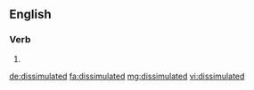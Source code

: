 ==English==

===Verb===
{{head|en}}

# {{en-past of|dissimulate}}

[[de:dissimulated]]
[[fa:dissimulated]]
[[mg:dissimulated]]
[[vi:dissimulated]]